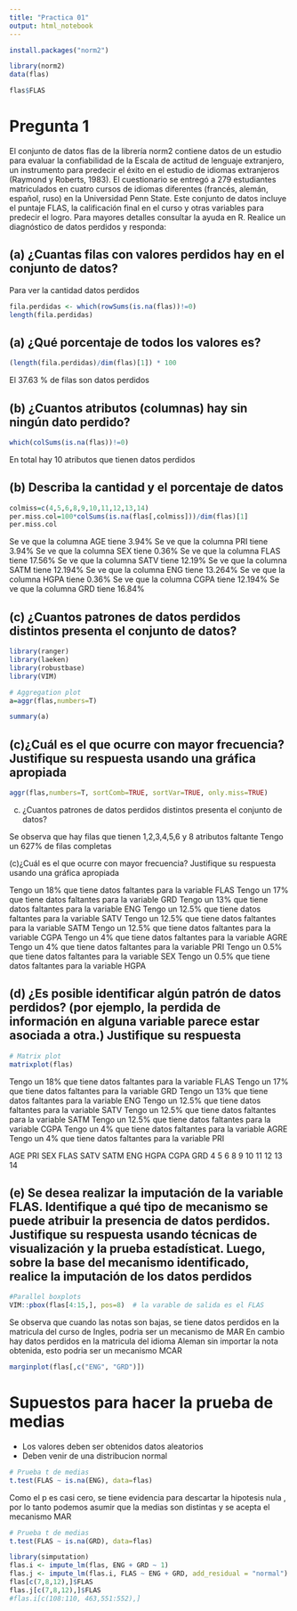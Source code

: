 ```yaml
---
title: "Practica 01"
output: html_notebook
---
```


```r
install.packages("norm2")
```


```r
library(norm2)
data(flas)

```
```r
flas$FLAS
```

# Pregunta 1 
El conjunto de datos flas de la librería norm2 contiene datos de un estudio para evaluar la confiabilidad de la
Escala de actitud de lenguaje extranjero, un instrumento para predecir el éxito en el estudio de idiomas
extranjeros (Raymond y Roberts, 1983). El cuestionario se entregó a 279 estudiantes matriculados en cuatro
cursos de idiomas diferentes (francés, alemán, español, ruso) en la Universidad Penn State. Este conjunto de
datos incluye el puntaje FLAS, la calificación final en el curso y otras variables para predecir el logro. Para
mayores detalles consultar la ayuda en R. Realice un diagnóstico de datos perdidos y responda:

## (a) ¿Cuantas filas con valores perdidos hay en el conjunto de datos? 

Para ver la cantidad  datos perdidos 
```r
fila.perdidas <- which(rowSums(is.na(flas))!=0)
length(fila.perdidas)
```
## (a) ¿Qué porcentaje de todos los valores es? 
```r
(length(fila.perdidas)/dim(flas)[1]) * 100
```
El 37.63 % de filas son datos perdidos



## (b) ¿Cuantos atributos (columnas) hay sin ningún dato perdido?

```r
which(colSums(is.na(flas))!=0)
```
En total hay 10 atributos que tienen datos perdidos

## (b)  Describa la cantidad y el porcentaje de datos

```r
colmiss=c(4,5,6,8,9,10,11,12,13,14)
per.miss.col=100*colSums(is.na(flas[,colmiss]))/dim(flas)[1]
per.miss.col
```
Se ve que la columna AGE tiene 3.94%
Se ve que la columna PRI tiene 3.94%
Se ve que la columna SEX tiene 0.36%
Se ve que la columna FLAS tiene 17.56%
Se ve que la columna SATV tiene 12.19%
Se ve que la columna SATM tiene 12.194%
Se ve que la columna ENG tiene 13.264%
Se ve que la columna HGPA tiene 0.36%
Se ve que la columna CGPA tiene 12.194%
Se ve que la columna GRD tiene 16.84%

## (c) ¿Cuantos patrones de datos perdidos distintos presenta el conjunto de datos? 
```r
library(ranger)
library(laeken)
library(robustbase)
library(VIM)

# Aggregation plot
a=aggr(flas,numbers=T)
```


```r
summary(a)
```

## (c)¿Cuál es el que ocurre con mayor frecuencia? Justifique su respuesta usando una gráfica apropiada
```r
aggr(flas,numbers=T, sortComb=TRUE, sortVar=TRUE, only.miss=TRUE)

```
(c) ¿Cuantos patrones de datos perdidos distintos presenta el conjunto de datos? 

Se observa que hay filas que tienen 1,2,3,4,5,6 y 8 atributos faltante 
Tengo un 627% de filas completas

(c)¿Cuál es el que ocurre con mayor frecuencia? Justifique su respuesta usando una gráfica apropiada

Tengo un 18% que tiene datos faltantes para la variable FLAS
Tengo un 17% que tiene datos faltantes para la variable GRD
Tengo un 13% que tiene datos faltantes para la variable ENG
Tengo un 12.5% que tiene datos faltantes para la variable SATV
Tengo un 12.5% que tiene datos faltantes para la variable SATM
Tengo un 12.5% que tiene datos faltantes para la variable CGPA
Tengo un 4% que tiene datos faltantes para la variable AGRE
Tengo un 4% que tiene datos faltantes para la variable PRI
Tengo un 0.5% que tiene datos faltantes para la variable SEX
Tengo un 0.5% que tiene datos faltantes para la variable HGPA

## (d) ¿Es posible identificar algún patrón de datos perdidos? (por ejemplo, la perdida de información en alguna variable parece estar asociada a otra.) Justifique su respuesta 
```r
# Matrix plot
matrixplot(flas)
```

Tengo un 18% que tiene datos faltantes para la variable FLAS
Tengo un 17% que tiene datos faltantes para la variable GRD
Tengo un 13% que tiene datos faltantes para la variable ENG
Tengo un 12.5% que tiene datos faltantes para la variable SATV
Tengo un 12.5% que tiene datos faltantes para la variable SATM
Tengo un 12.5% que tiene datos faltantes para la variable CGPA
Tengo un 4% que tiene datos faltantes para la variable AGRE
Tengo un 4% que tiene datos faltantes para la variable PRI

AGE   PRI  SEX  FLAS  SATV SATM   ENG  HGPA CGPA  GRD 
   4    5    6    8    9    10     11   12    13   14
   

## (e) Se desea realizar la imputación de la variable FLAS. Identifique a qué tipo de mecanismo se puede atribuir la presencia de datos perdidos. Justifique su respuesta usando técnicas de visualización y la prueba estadísticat. Luego, sobre la base del mecanismo identificado, realice la imputación de los datos perdidos

```r
#Parallel boxplots
VIM::pbox(flas[4:15,], pos=8)  # la varable de salida es el FLAS
```

Se observa que cuando las notas son bajas, se tiene datos perdidos en la matricula del  curso de Ingles, podria ser un mecanismo de MAR
En cambio hay datos perdidos en la matricula del idioma Aleman sin importar la nota obtenida, esto podria ser un mecanismo MCAR


```r
marginplot(flas[,c("ENG", "GRD")])

```
# Supuestos para hacer la prueba de medias
- Los valores deben ser obtenidos datos aleatorios
- Deben venir de una distribucion normal
```r
# Prueba t de medias
t.test(FLAS ~ is.na(ENG), data=flas)

```
Como el p es casi cero, se tiene evidencia para descartar la hipotesis nula , por lo tanto podemos asumir que la medias son distintas y se acepta el mecanismo MAR


```r
# Prueba t de medias
t.test(FLAS ~ is.na(GRD), data=flas)
```

```r
library(simputation)
flas.i <- impute_lm(flas, ENG + GRD ~ 1)
flas.j <- impute_lm(flas.i, FLAS ~ ENG + GRD, add_residual = "normal")
flas[c(7,8,12),]$FLAS
flas.j[c(7,8,12),]$FLAS
#flas.i[c(108:110, 463,551:552),]
```


        
